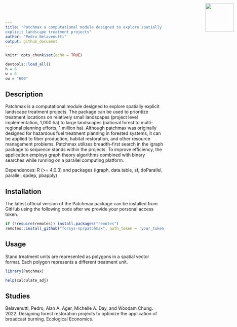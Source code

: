 ```yaml
---
title: "Patchmax a computational module designed to explore spatially
explicit landscape treatment projects"
author: "Pedro Belavenutti"
output: github_document
---
```


```r
knitr::opts_chunk$set(echo = TRUE)
```
 
<!--- README.md is generated from README.Rmd. Please edit that file -->



```r
devtools::load_all()
h = 6
w = 6
ow = "600"
```

<img src="man/figures/forsys_icon.png" align="right" style="height:90px!important; position:absolute; top:10px; right:10px" />

## Description

Patchmax is a computational module designed to explore spatially explicit landscape treatment projects. The package can be used to prioritize treatment locations on relatively small landscapes (project level implementation, 1,000 ha) to large landscapes (national forest to multi-regional planning efforts, 1 million ha). Although patchmax was originally designed for hazardous fuel treatment planning in forested systems, it can be applied to fiber production, habitat restoration, and other resource management problems. Patchmax utilizes breadth-first search in the igraph package to sequence stands within the projects. To improve efficiency, the application employs graph theory algorithms combined with  binary searches while running on a parallel computing platform.

Dependences: R (>= 4.0.3) and packages (igraph, data.table, sf, doParallel, parallel, spdep, pbapply)


## Installation
The latest official version of the Patchmax package can be installed from GitHub using the following code after we provide your personal access token.

```r
if (!require(remotes)) install.packages("remotes")
remotes::install_github("forsys-sp/patchmax", auth_token = 'your_token_here')
```

## Usage
Stand treatment units are represented as polygons in a spatial vector format. Each polygon represents a different treatment unit.

```r
library(Patchmax)
```

```r
help(calculate_adj)
```

## Studies
Belavenutti, Pedro, Alan A. Ager, Michelle A. Day, and Woodam Chung. 2022. Designing forest restoration projects to optimize the application of broadcast burning. Ecological Economics.



